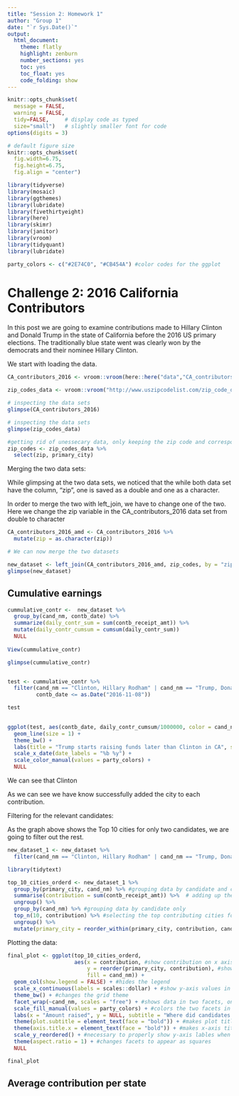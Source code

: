 ```yaml
---
title: "Session 2: Homework 1"
author: "Group 1"
date: "`r Sys.Date()`"
output:
  html_document:
    theme: flatly
    highlight: zenburn
    number_sections: yes
    toc: yes
    toc_float: yes
    code_folding: show
---
```



```r
knitr::opts_chunk$set(
  message = FALSE, 
  warning = FALSE, 
  tidy=FALSE,     # display code as typed
  size="small")   # slightly smaller font for code
options(digits = 3)

# default figure size
knitr::opts_chunk$set(
  fig.width=6.75, 
  fig.height=6.75,
  fig.align = "center")
```


```r
library(tidyverse)
library(mosaic)
library(ggthemes)
library(lubridate)
library(fivethirtyeight)
library(here)
library(skimr)
library(janitor)
library(vroom)
library(tidyquant)
library(lubridate)

party_colors <- c("#2E74C0", "#CB454A") #color codes for the ggplot

```


# Challenge 2: 2016 California Contributors

In this post we are going to examine contributions made to Hillary Clinton and Donald Trump in the state of California before the 2016 US primary elections. The traditionally blue state went was clearly won by the democrats and their nominee Hillary Clinton. 




We start with loading the data.

```r

CA_contributors_2016 <- vroom::vroom(here::here("data","CA_contributors_2016.csv")) # Loading Contribution Data Set

zip_codes_data <- vroom::vroom("http://www.uszipcodelist.com/zip_code_database.csv")

# inspecting the data sets
glimpse(CA_contributors_2016) 

# inspecting the data sets
glimpse(zip_codes_data)

#getting rid of unessecary data, only keeping the zip code and corresponding city
zip_codes <- zip_codes_data %>% 
  select(zip, primary_city)

```
Merging the two data sets:

While glimpsing at the two data sets, we noticed that the while both data set have the column, "zip", one is saved as a double and one as a character.

In order to merge the two with left_join, we have to change one of the two. Here we change the zip variable in the CA_contributors_2016 data set from double to character
```r

CA_contributors_2016_amd <- CA_contributors_2016 %>%
  mutate(zip = as.character(zip))

# We can now merge the two datasets

new_dataset <- left_join(CA_contributors_2016_amd, zip_codes, by = "zip") #joining the two data set using the variable "zip" which is present in both datasets
glimpse(new_dataset)

```



## Cumulative earnings

```r

cummulative_contr <-  new_dataset %>% 
  group_by(cand_nm, contb_date) %>% 
  summarize(daily_contr_sum = sum(contb_receipt_amt)) %>% 
  mutate(daily_contr_cumsum = cumsum(daily_contr_sum))
  NULL
 
View(cummulative_contr)  

glimpse(cummulative_contr) 


test <- cummulative_contr %>% 
  filter(cand_nm == "Clinton, Hillary Rodham" | cand_nm == "Trump, Donald J.",
         contb_date <= as.Date("2016-11-08"))

test
  


```

```r

ggplot(test, aes(contb_date, daily_contr_cumsum/1000000, color = cand_nm)) +
  geom_line(size = 1) + 
  theme_bw() +
  labs(title = "Trump starts raising funds later than Clinton in CA", subtitle = "Cummulative contributions recieved up to election day in CA", y="Cummulative contributions (in mio $)", x = NULL, color = "Candidate") +
  scale_x_date(date_labels = "%b %y") +
  scale_color_manual(values = party_colors) +
  NULL 

```

We can see that Clinton 




As we can see we have know successfully added the city to each contribution.

Filtering for the relevant candidates:

As the graph above shows the Top 10 cities for only two candidates, we are going to filter out the rest.
  
```r

new_dataset_1 <- new_dataset %>% 
  filter(cand_nm == "Clinton, Hillary Rodham" | cand_nm == "Trump, Donald J.") #filter for Trump and Clinton


```

```r

library(tidytext)

top_10_cities_orderd <- new_dataset_1 %>% 
  group_by(primary_city, cand_nm) %>% #grouping data by candidate and city
  summarise(contribution = sum(contb_receipt_amt)) %>%  # adding up the contributions for each candidate and city
  ungroup() %>% 
  group_by(cand_nm) %>% #grouping data by candidate only
  top_n(10, contribution) %>% #selecting the top contributing cities for each group
  ungroup() %>% 
  mutate(primary_city = reorder_within(primary_city, contribution, cand_nm)) #reordering the cities by contribution for each candidate


```

Plotting the data:

```r



final_plot <- ggplot(top_10_cities_orderd, 
                     aes(x = contribution, #show contribution on x axis
                         y = reorder(primary_city, contribution), #shows cities on y axis, orderd by contribution
                         fill = cand_nm)) + 
  geom_col(show.legend = FALSE) + #hides the legend
  scale_x_continuous(labels = scales::dollar) + #show y-axis values in dollar
  theme_bw() + #changes the grid theme
  facet_wrap(~cand_nm, scales = "free") + #shows data in two facets, one for each candidate
  scale_fill_manual(values = party_colors) + #colors the two facets in blue and red
  labs(x = "Amount raised", y = NULL, subtitle = "Where did candidates raise the most money?") + #formats lables and plot titles
  theme(plot.subtitle = element_text(face = "bold")) + #makes plot title bold
  theme(axis.title.x = element_text(face = "bold")) + #makes x-axis title bold
  scale_y_reordered() + #necessary to properly show y-axis lables when "reorder_within" function is used
  theme(aspect.ratio = 1) + #changes facets to appear as squares
  NULL

final_plot
```






## Average contribution per state





